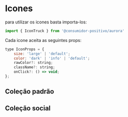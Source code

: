 
<Meta title="Icones/Biblioteca" />

# Icones

para utilizar os icones basta importa-los:

```jsx
import { IconTruck } from '@consumidor-positivo/aurora'
```

Cada icone aceita as seguintes props:

```jsx
type IconProps = {
    size: 'large' | 'default';
    color: 'dark' | 'info' | 'default';
    rawColor?: string;
    className?: string;
    onClick?: () => void;
};
```

## Coleção padrão

<IconsPresentation iconsMap={iconsDefault} />

## Coleção social

<IconsPresentation iconsMap={iconsSocial} />
